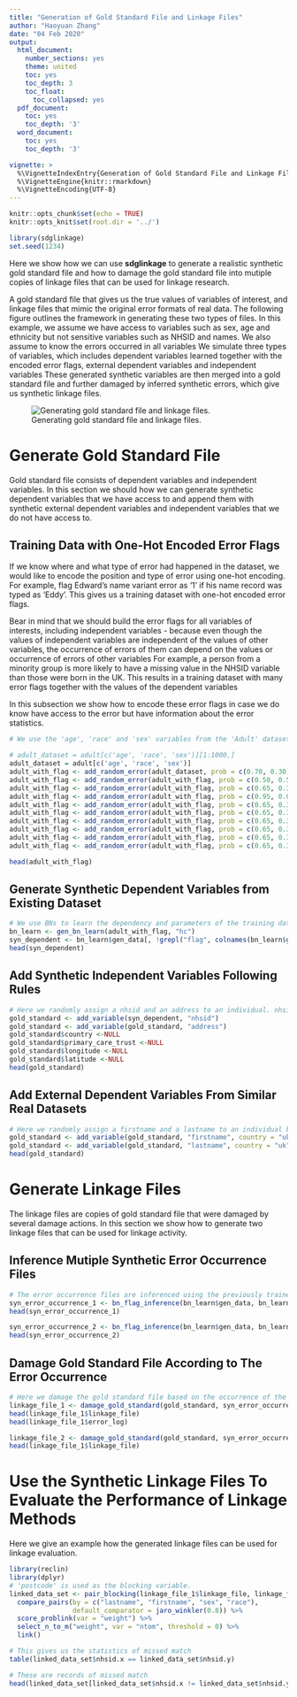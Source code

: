```yaml
---
title: "Generation of Gold Standard File and Linkage Files"
author: "Haoyuan Zhang"
date: "04 Feb 2020"
output:
  html_document:
    number_sections: yes
    theme: united
    toc: yes
    toc_depth: 3
    toc_float:
      toc_collapsed: yes
  pdf_document:
    toc: yes
    toc_depth: '3'
  word_document:
    toc: yes
    toc_depth: '3'

vignette: >
  %\VignetteIndexEntry{Generation of Gold Standard File and Linkage Files}
  %\VignetteEngine{knitr::rmarkdown}
  %\VignetteEncoding{UTF-8}
---
```


```r
knitr::opts_chunk$set(echo = TRUE)
knitr::opts_knit$set(root.dir = '../') 
```


```r
library(sdglinkage)
set.seed(1234)
```


Here we show how we can use **sdglinkage** to generate a realistic synthetic gold standard file and how to damage the gold standard file into mutiple copies of linkage files that can be used for linkage research. 

A gold standard file that gives us the true values of variables of interest, and linkage files that mimic the original error formats of real data. The following figure outlines the framework in generating these two types of files. In this example, we assume we have access to variables such as sex, age and ethnicity but not sensitive variables such as NHSID and names. We also assume to know the errors occurred in all variables We simulate three types of variables, which includes dependent variables learned together with the encoded error flags, external dependent variables and independent variables These generated synthetic variables are then merged into a gold standard file and further damaged by inferred synthetic errors, which give us synthetic linkage files.


![Generating gold standard file and linkage files.](sdg_framework.png)

# Generate Gold Standard File
Gold standard file consists of dependent variables and independent variables. In this section we should how we can generate synthetic dependent variables that we have access to and append them with synthetic external dependent variables and independent variables that we do not have access to. 


## Training Data with One-Hot Encoded Error Flags 
If we know where and what type of error had happened in the dataset, we would like to encode the position and type of error using one-hot encoding. For example, flag Edward's name variant error as '1' if his name record was typed as 'Eddy'. This gives us a training dataset with one-hot encoded error flags.

Bear in mind that we should build the error flags for all variables of interests, including independent variables - because even though the values of independent variables are independent of the values of other variables, the occurrence of errors of them can depend on the values or occurrence of errors of other variables For example, a person from a minority group is more likely to have a missing value in the NHSID variable than those were born in the UK. This results in a training dataset with many error flags together with the values of the dependent variables

In this subsection we show how to encode these error flags in case we do know have access to the error but have information about the error statistics. 
```r
# We use the 'age', 'race' and 'sex' variables from the 'Adult' dataset as an example of real dependent variables. Meanwhile, we know the statistics and errors consist in our target dataset. 

# adult_dataset = adult[c('age', 'race', 'sex')][1:1000,]
adult_dataset = adult[c('age', 'race', 'sex')]
adult_with_flag <- add_random_error(adult_dataset, prob = c(0.70, 0.30), "age_missing")
adult_with_flag <- add_random_error(adult_with_flag, prob = c(0.50, 0.50), "race_missing")
adult_with_flag <- add_random_error(adult_with_flag, prob = c(0.65, 0.35), "sex_missing")
adult_with_flag <- add_random_error(adult_with_flag, prob = c(0.95, 0.05), "postcode_missing")
adult_with_flag <- add_random_error(adult_with_flag, prob = c(0.65, 0.35), "firstname_variant")
adult_with_flag <- add_random_error(adult_with_flag, prob = c(0.65, 0.35), "lastname_variant")
adult_with_flag <- add_random_error(adult_with_flag, prob = c(0.65, 0.35), "firstname_typo")
adult_with_flag <- add_random_error(adult_with_flag, prob = c(0.65, 0.35),"firstname_pho")
adult_with_flag <- add_random_error(adult_with_flag, prob = c(0.65, 0.35), "firstname_ocr")
adult_with_flag <- add_random_error(adult_with_flag, prob = c(0.65, 0.35),"firstname_trans_char")

head(adult_with_flag)
```



## Generate Synthetic Dependent Variables from Existing Dataset
```r
# We use BNs to learn the dependency and parameters of the training dataset and sample data from the trained model. The generated data not only preserves the relationships and statistics between the variables, but also the occurance of errors (this is useful for the inference for linkage file that is introduced later). 
bn_learn <- gen_bn_learn(adult_with_flag, "hc")
syn_dependent <- bn_learn$gen_data[, !grepl("flag", colnames(bn_learn$gen_data))]
head(syn_dependent)
```


## Add Synthetic Independent Variables Following Rules
```r
# Here we randomly assign a nhsid and an address to an individual. nhsid is generated using the Modulus 11 Algorithm, and address is sampled from a real uk address database.
gold_standard <- add_variable(syn_dependent, "nhsid")
gold_standard <- add_variable(gold_standard, "address")
gold_standard$country <-NULL
gold_standard$primary_care_trust <-NULL
gold_standard$longitude <-NULL
gold_standard$latitude <-NULL
head(gold_standard)
```



## Add External Dependent Variables From Similar Real Datasets
```r
# Here we randomly assign a firstname and a lastname to an individual based on the value of gender and age and the frequency of the names. Firstname and lastname are sampled from a real uk database of baby birth name ranging from 1996 to 2018. 
gold_standard <- add_variable(gold_standard, "firstname", country = "uk", gender_dependency = TRUE, age_dependency = TRUE)
gold_standard <- add_variable(gold_standard, "lastname", country = "uk")
head(gold_standard)
```




# Generate Linkage Files
The linkage files are copies of gold standard file that were damaged by several damage actions. In this section we show how to generate two linkage files that can be used for linkage activity.

## Inference Mutiple Synthetic Error Occurrence Files
```r
# The error occurrence files are inferenced using the previously trained model based on the record of each individual. This gives us the guidenace of the damage actions. 
syn_error_occurrence_1 <- bn_flag_inference(bn_learn$gen_data, bn_learn$fit_model)
head(syn_error_occurrence_1)

syn_error_occurrence_2 <- bn_flag_inference(bn_learn$gen_data, bn_learn$fit_model)
head(syn_error_occurrence_2)
```


## Damage Gold Standard File According to The Error Occurrence
```r
# Here we damage the gold standard file based on the occurrence of the errors.
linkage_file_1 <- damage_gold_standard(gold_standard, syn_error_occurrence_1)
head(linkage_file_1$linkage_file)
head(linkage_file_1$error_log)

linkage_file_2 <- damage_gold_standard(gold_standard, syn_error_occurrence_2)
head(linkage_file_1$linkage_file)
```




# Use the Synthetic Linkage Files To Evaluate the Performance of Linkage Methods
Here we give an example how the generated linkage files can be used for linkage evaluation. 
```r
library(reclin)
library(dplyr)
# 'postcode' is used as the blocking variable. 
linked_data_set <- pair_blocking(linkage_file_1$linkage_file, linkage_file_2$linkage_file, "postcode") %>%
  compare_pairs(by = c("lastname", "firstname", "sex", "race"),
                default_comparator = jaro_winkler(0.8)) %>%
  score_problink(var = "weight") %>%
  select_n_to_m("weight", var = "ntom", threshold = 0) %>%
  link()
```


```r
# This gives us the statistics of missed match
table(linked_data_set$nhsid.x == linked_data_set$nhsid.y)

# These are records of missed match
head(linked_data_set[linked_data_set$nhsid.x != linked_data_set$nhsid.y,],4)
```


